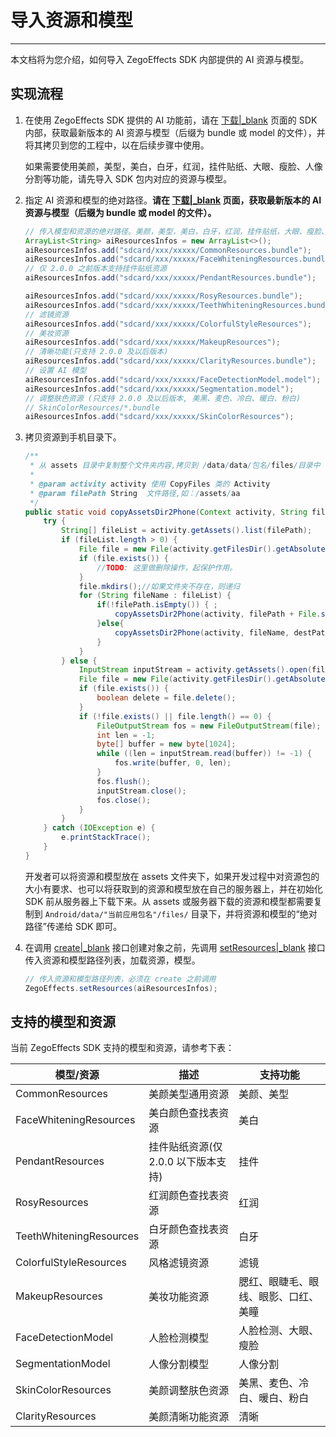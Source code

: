 # 导入资源和模型

- - -

本文档将为您介绍，如何导入 ZegoEffects SDK 内部提供的 AI 资源与模型。

## 实现流程

1. 在使用 ZegoEffects SDK 提供的 AI 功能前，请在 [下载\|_blank](!ZegoEffects_downloads) 页面的 SDK 内部，获取最新版本的 AI 资源与模型（后缀为 bundle 或 model 的文件），并将其拷贝到您的工程中，以在后续步骤中使用。
    <Note title="Note">

    如果需要使用美颜，美型，美白，白牙，红润，挂件贴纸、大眼、瘦脸、人像分割等功能，请先导入 SDK 包内对应的资源与模型。
    </Note>

2. 指定 AI 资源和模型的绝对路径。**请在 [下载\|_blank](!ZegoEffects_downloads) 页面，获取最新版本的 AI 资源与模型（后缀为 bundle 或 model 的文件）。**

    ```java
    // 传入模型和资源的绝对路径。美颜，美型，美白，白牙，红润，挂件贴纸，大眼、瘦脸、人像分割功能须导入资源及模型。
    ArrayList<String> aiResourcesInfos = new ArrayList<>();
    aiResourcesInfos.add("sdcard/xxx/xxxxx/CommonResources.bundle");
    aiResourcesInfos.add("sdcard/xxx/xxxxx/FaceWhiteningResources.bundle");
    // 仅 2.0.0 之前版本支持挂件贴纸资源
    aiResourcesInfos.add("sdcard/xxx/xxxxx/PendantResources.bundle");

    aiResourcesInfos.add("sdcard/xxx/xxxxx/RosyResources.bundle");
    aiResourcesInfos.add("sdcard/xxx/xxxxx/TeethWhiteningResources.bundle");
    // 滤镜资源
    aiResourcesInfos.add("sdcard/xxx/xxxxx/ColorfulStyleResources");
    // 美妆资源
    aiResourcesInfos.add("sdcard/xxx/xxxxx/MakeupResources");   
    // 清晰功能(只支持 2.0.0 及以后版本)
    aiResourcesInfos.add("sdcard/xxx/xxxxx/ClarityResources.bundle");
    // 设置 AI 模型
    aiResourcesInfos.add("sdcard/xxx/xxxxx/FaceDetectionModel.model");
    aiResourcesInfos.add("sdcard/xxx/xxxxx/Segmentation.model");
    // 调整肤色资源 (只支持 2.0.0 及以后版本, 美黑、麦色、冷白、暖白、粉白)
    // SkinColorResources/*.bundle
    aiResourcesInfos.add("sdcard/xxx/xxxxx/SkinColorResources");
    ```
2. 拷贝资源到手机目录下。

    ```java
    /**
     * 从 assets 目录中复制整个文件夹内容,拷贝到 /data/data/包名/files/目录中
     *
     * @param activity activity 使用 CopyFiles 类的 Activity
     * @param filePath String  文件路径,如：/assets/aa
     */
    public static void copyAssetsDir2Phone(Context activity, String filePath, String destPath) {
        try {
            String[] fileList = activity.getAssets().list(filePath);
            if (fileList.length > 0) {
                File file = new File(activity.getFilesDir().getAbsolutePath() + File.separator + destPath + File.separator + filePath);
                if (file.exists()) {
                    //TODO: 这里做删除操作，起保护作用。
                }
                file.mkdirs();//如果文件夹不存在，则递归
                for (String fileName : fileList) {
                    if(!filePath.isEmpty()) { ;
                        copyAssetsDir2Phone(activity, filePath + File.separator + fileName, destPath);
                    }else{
                        copyAssetsDir2Phone(activity, fileName, destPath);
                    }
                }
            } else {
                InputStream inputStream = activity.getAssets().open(filePath);
                File file = new File(activity.getFilesDir().getAbsolutePath() + File.separator + destPath + File.separator + filePath);
                if (file.exists()) {
                    boolean delete = file.delete();
                }
                if (!file.exists() || file.length() == 0) {
                    FileOutputStream fos = new FileOutputStream(file);
                    int len = -1;
                    byte[] buffer = new byte[1024];
                    while ((len = inputStream.read(buffer)) != -1) {
                        fos.write(buffer, 0, len);
                    }
                    fos.flush();
                    inputStream.close();
                    fos.close();
                }
            }
        } catch (IOException e) {
            e.printStackTrace();
        }
    }
    ```

    <Note title="Note">

    开发者可以将资源和模型放在 assets 文件夹下，如果开发过程中对资源包的大小有要求、也可以将获取到的资源和模型放在自己的服务器上，并在初始化 SDK 前从服务器上下载下来。从 assets 或服务器下载的资源和模型都需要复制到 `Android/data/"当前应用包名"/files/` 目录下，并将资源和模型的“绝对路径”传递给 SDK 即可。
    </Note>


3. 在调用 [create\|_blank](@create__1) 接口创建对象之前，先调用 [setResources\|_blank](@setResources) 接口传入资源和模型路径列表，加载资源，模型。

    ```java
    // 传入资源和模型路径列表，必须在 create 之前调用
    ZegoEffects.setResources(aiResourcesInfos);
    ```

## 支持的模型和资源

当前 ZegoEffects SDK 支持的模型和资源，请参考下表：

| 模型/资源 | 描述 | 支持功能 |
| --- | --- | --- |
| CommonResources | 美颜美型通用资源 | 美颜、美型 |
| FaceWhiteningResources | 美白颜色查找表资源 | 美白 |
| PendantResources | 挂件贴纸资源(仅 2.0.0 以下版本支持) | 挂件 |
| RosyResources | 红润颜色查找表资源 | 红润 |
| TeethWhiteningResources | 白牙颜色查找表资源 | 白牙 |
| ColorfulStyleResources | 风格滤镜资源 | 滤镜 |
| MakeupResources | 美妆功能资源 | 腮红、眼睫毛、眼线、眼影、口红、美瞳 |
| FaceDetectionModel | 人脸检测模型 | 人脸检测、大眼、瘦脸 |
| SegmentationModel | 人像分割模型 | 人像分割 |
| SkinColorResources | 美颜调整肤色资源 | 美黑、麦色、冷白、暖白、粉白 |
| ClarityResources | 美颜清晰功能资源 | 清晰 |
